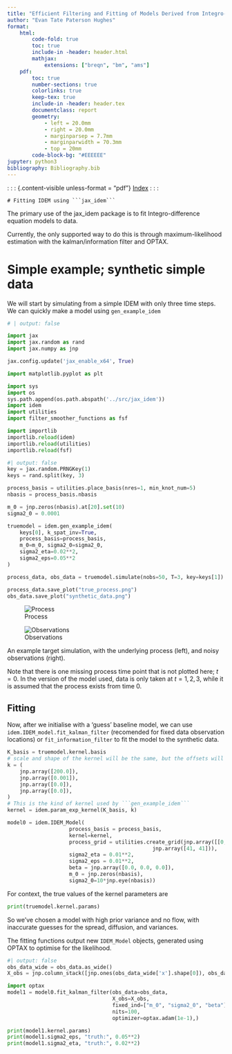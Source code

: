 ```yaml
---
title: "Efficient Filtering and Fitting of Models Derived from Integro-Difference Equations"
author: "Evan Tate Paterson Hughes"
format:
    html:
        code-fold: true
        toc: true
        include-in -header: header.html
        mathjax:
            extensions: ["breqn", "bm", "ams"]
    pdf:
        toc: true
        number-sections: true
        colorlinks: true
        keep-tex: true
        include-in -header: header.tex
        documentclass: report
        geometry:
            - left = 20.0mm
            - right = 20.0mm
            - marginparsep = 7.7mm
            - marginparwidth = 70.3mm
            - top = 20mm
        code-block-bg: "#EEEEEE"
jupyter: python3
bibliography: Bibliography.bib
---
```


: : : {.content-visible unless-format = "pdf"}
[Index](../index.html)
: : :

    # Fitting IDEM using ```jax_idem```

The primary use of the jax_idem package is to fit Integro-difference equation models to data.

Currently, the only supported way to do this is through maximum-likelihood estimation with the kalman/information filter and OPTAX.

# Simple example; synthetic simple data

We will start by simulating from a simple IDEM with only three time steps. We can quickly make a model using ```gen_example_idem```

```python
# | output: false

import jax
import jax.random as rand
import jax.numpy as jnp

jax.config.update('jax_enable_x64', True)

import matplotlib.pyplot as plt

import sys
import os
sys.path.append(os.path.abspath('../src/jax_idem'))
import idem
import utilities
import filter_smoother_functions as fsf

import importlib
importlib.reload(idem)
importlib.reload(utilities)
importlib.reload(fsf)

```


```python
#| output: false
key = jax.random.PRNGKey(1)
keys = rand.split(key, 3)

process_basis = utilities.place_basis(nres=1, min_knot_num=5)
nbasis = process_basis.nbasis

m_0 = jnp.zeros(nbasis).at[20].set(10)
sigma2_0 = 0.0001

truemodel = idem.gen_example_idem(
    keys[0], k_spat_inv=True,
    process_basis=process_basis,
    m_0=m_0, sigma2_0=sigma2_0,
    sigma2_eta=0.02**2,
    sigma2_eps=0.05**2
)

process_data, obs_data = truemodel.simulate(nobs=50, T=3, key=keys[1])

process_data.save_plot("true_process.png")
obs_data.save_plot("synthetic_data.png")
```

::: {#fig-example layout-row=2}

![Process](true_process.png)

![Observations](synthetic_data.png)

An example target simulation, with the underlying process (left), and noisy observations (right).
:::


Note that there is one missing process time point that is not plotted here; $t=0$. 
In the version of the model used, data is only taken at $t=1,2,3$, while it is assumed that the process exists from time 0.

## Fitting

Now, after we initialise with a 'guess' baseline model, we can use ```idem.IDEM_model.fit_kalman_filter``` (recomended for fixed data observation locations) or ```fit_information_filter``` to fit the model to the synthetic data.

```python
K_basis = truemodel.kernel.basis
# scale and shape of the kernel will be the same, but the offsets will be estimated
k = (
    jnp.array([200.0]),
    jnp.array([0.001]),
    jnp.array([0.0]),
    jnp.array([0.0]),
)
# This is the kind of kernel used by ```gen_example_idem```
kernel = idem.param_exp_kernel(K_basis, k)

model0 = idem.IDEM_Model(
                    process_basis = process_basis,
                    kernel=kernel,
                    process_grid = utilities.create_grid(jnp.array([[0, 1], [0, 1]]),
                                               jnp.array([41, 41])),
                    sigma2_eta = 0.01**2,
                    sigma2_eps = 0.01**2,
                    beta = jnp.array([0.0, 0.0, 0.0]),
                    m_0 = jnp.zeros(nbasis),
                    sigma2_0=10*jnp.eye(nbasis))
```

For context, the true values of the kernel parameters are

```python
print(truemodel.kernel.params)
```

So we've chosen a model with high prior variance and no flow, with inaccurate guesses for the spread, diffusion, and variances.

The fitting functions output new ```IDEM_Model``` objects, generated using OPTAX to optimise for the likelihood.

```python
#| output: false
obs_data_wide = obs_data.as_wide()
X_obs = jnp.column_stack([jnp.ones(obs_data_wide['x'].shape[0]), obs_data_wide['x'], obs_data_wide['y']])

import optax
model1 = model0.fit_kalman_filter(obs_data=obs_data,
                                  X_obs=X_obs,
                                  fixed_ind=["m_0", "sigma2_0", "beta"],
                                  nits=100,
                                  optimizer=optax.adam(1e-1),)
```

```python
print(model1.kernel.params)
print(model1.sigma2_eps, "truth:", 0.05**2)
print(model1.sigma2_eta, "truth:", 0.02**2)
```
